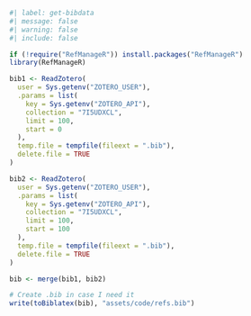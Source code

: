 ```r
#| label: get-bibdata
#| message: false
#| warning: false
#| include: false

if (!require("RefManageR")) install.packages("RefManageR")
library(RefManageR)

bib1 <- ReadZotero(
  user = Sys.getenv("ZOTERO_USER"),
  .params = list(
    key = Sys.getenv("ZOTERO_API"),
    collection = "7I5UDXCL",
    limit = 100,
    start = 0
  ),
  temp.file = tempfile(fileext = ".bib"),
  delete.file = TRUE
)

bib2 <- ReadZotero(
  user = Sys.getenv("ZOTERO_USER"),
  .params = list(
    key = Sys.getenv("ZOTERO_API"),
    collection = "7I5UDXCL",
    limit = 100,
    start = 100
  ),
  temp.file = tempfile(fileext = ".bib"),
  delete.file = TRUE
)

bib <- merge(bib1, bib2)

# Create .bib in case I need it
write(toBiblatex(bib), "assets/code/refs.bib")
```
